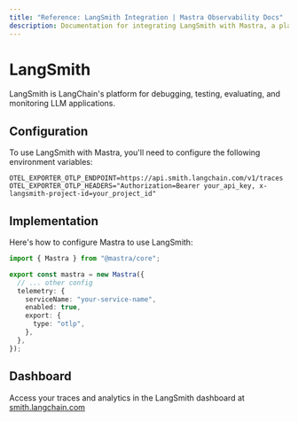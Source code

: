 ```yaml
---
title: "Reference: LangSmith Integration | Mastra Observability Docs"
description: Documentation for integrating LangSmith with Mastra, a platform for debugging, testing, evaluating, and monitoring LLM applications.
---
```


# LangSmith

LangSmith is LangChain's platform for debugging, testing, evaluating, and monitoring LLM applications.

## Configuration

To use LangSmith with Mastra, you'll need to configure the following environment variables:

```env
OTEL_EXPORTER_OTLP_ENDPOINT=https://api.smith.langchain.com/v1/traces
OTEL_EXPORTER_OTLP_HEADERS="Authorization=Bearer your_api_key, x-langsmith-project-id=your_project_id"
```

## Implementation

Here's how to configure Mastra to use LangSmith:

```typescript
import { Mastra } from "@mastra/core";

export const mastra = new Mastra({
  // ... other config
  telemetry: {
    serviceName: "your-service-name",
    enabled: true,
    export: {
      type: "otlp",
    },
  },
});
```

## Dashboard

Access your traces and analytics in the LangSmith dashboard at [smith.langchain.com](https://smith.langchain.com)
